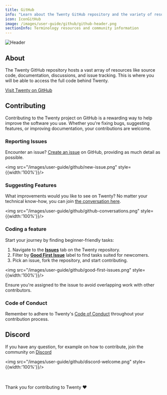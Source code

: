 ```yaml
---
title: GitHub
info: "Learn about the Twenty GitHub repository and the variety of resources it hosts including source code, documentation, and discussions."
icon: IconGitHub
image: /images/user-guide/github/github-header.png
sectionInfo: Terminology resources and community information
---
```

<Frame>
  <img src="/images/user-guide/github/github-header.png" alt="Header" />
</Frame>

## About

The Twenty GitHub repository hosts a vast array of resources like source code, documentation, discussions, and issue tracking. This is where you will be able to access the full code behind Twenty.

[Visit Twenty on GitHub](https://github.com/twentyhq/twenty)

## Contributing

Contributing to the Twenty project on GitHub is a rewarding way to help improve the software you use. Whether you're fixing bugs, suggesting features, or improving documentation, your contributions are welcome.

### Reporting Issues

Encounter an issue? [Create an issue](https://github.com/twentyhq/twenty/issues/new) on GitHub, providing as much detail as possible.

<img src="/images/user-guide/github/new-issue.png" style={{width:'100%'}}/>

### Suggesting Features

What improvements would you like to see on Twenty? No matter your technical know-how, you can join [the conversation here](https://github.com/twentyhq/twenty/discussions).

<img src="/images/user-guide/github/github-conversations.png" style={{width:'100%'}}/>

### Coding a feature

Start your journey by finding beginner-friendly tasks:

1. Navigate to the **[Issues](https://github.com/twentyhq/twenty/issues)** tab on the Twenty repository.
2. Filter by **[Good First Issue](https://github.com/twentyhq/twenty/labels/good%20first%20issue)** label to find tasks suited for newcomers.
3. Pick an issue, fork the repository, and start contributing.

<img src="/images/user-guide/github/good-first-issues.png" style={{width:'100%'}}/>

Ensure you're assigned to the issue to avoid overlapping work with other contributors.

### Code of Conduct

Remember to adhere to Twenty's [Code of Conduct](https://github.com/twentyhq/twenty/blob/main/.github/CODE_OF_CONDUCT.md) throughout your contribution process.

## Discord

If you have any question, for example on how to contribute, join the community on [Discord](https://discord.gg/cx5n4Jzs57)

<img src="/images/user-guide/github/discord-welcome.png" style={{width:'100%'}}/>

<br/>
<br/>
Thank you for contributing to Twenty ❤️

